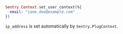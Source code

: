 ```elixir
Sentry.Context.set_user_context(%{
  email: "jane.doe@example.com"
})
```

`ip_address` is set automatically by `Sentry.PlugContext`.

